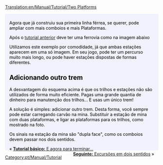 [[Translation:en/Manual/Tutorial/Two Platforms]]

{{en/Tabs|3|1
|pt/Manual/Tutorial/Duas Plataformas|1. Duas Plataformas<!--
-->|pt/Manual/Tutorial/Duas Vias|2. Duas Vias<!--
-->|pt/Manual/Tutorial/Rede ferroviária básica|3. Rede ferroviária básica}}
<div style="padding:.5em 1em 1em 1em; border-top:none; background-color:#f1f2fe; color:#000;">
{{pt/Manual/Tutorial/Tutorial}}
Agora que já construiu sua primeira linha férrea, se querer, pode ampliar com mais comboios e mais Plataformas.

Após o [[pt/Manual/Tutorial/Tutorial|tutorial anterior]] deve ter uma ferrovia  como na imagem abaixo
{{en/Phototable|[[File:en/Manual/Tutorial/Singletrain.png|400px]]|Duas estações de uma plataforma e um trem.|none}}

Utilizamos este exemplo por comodidade, já que ambas estações aparecem em uma só imagem. Em seu jogo, pode ter um percurso muito mais longo, ou pode haver estações dispostas de formas diferentes.

== Adicionando outro trem ==
A desvantagem do esquema acima é que os trilhos e estações não são utilizados de forma muito eficiente. Pagas uma grande quantia de dinheiro para manutenção dos trilhos... E usas um único trem!

A solução é simples: adicionar outro trem. Desta forma, você sempre pode estar carregando carvão na mina. Substituir a estação de mina com duas plataformas, e ligar as plataformas para os trilhos, como mostrado na foto.
{{en/Phototable|[[File:en/Manual/Tutorial/TwotrainsOnetrack.png|400px]]|Estação da mina, agora com duas plataformas.|none}}

Os sinais na estação da mina são "dupla face", como os comboios devem passar nos dois sentidos.

<span style="float: left">&laquo; [[pt/Manual/Tutorial/Fim|'''Tutorial básico:''' E agora para terminar...]]</span>
<span style="float: right">[[pt/Manual/Tutorial/Duas Vias|'''Seguinte:''' Excursões em dois sentidos]] &raquo;</span>
</div>
[[Category:pt/Manual/Tutorial]]
